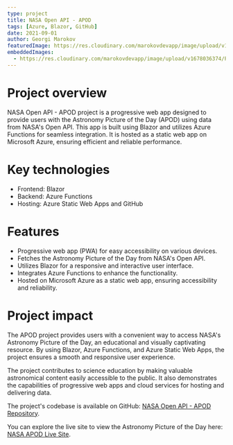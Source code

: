 ```yaml
---
type: project
title: NASA Open API - APOD
tags: [Azure, Blazor, GitHub]
date: 2021-09-01
author: Georgi Marokov
featuredImage: https://res.cloudinary.com/marokovdevapp/image/upload/v1698735279/Projects/apod/apod_iiytwq.png
embeddedImages:
  - https://res.cloudinary.com/marokovdevapp/image/upload/v1678036374/Projects/apod/screencapture-wonderful-sea-05fed8c03-azurestaticapps-net-2021-09-12-22_02_05_lnoftt.png
---
```


# Project overview

NASA Open API - APOD project is a progressive web app designed to provide users with the Astronomy Picture of the Day
(APOD) using data from NASA's Open API. This app is built using Blazor and utilizes Azure Functions for seamless
integration. It is hosted as a static web app on Microsoft Azure, ensuring efficient and reliable performance.

# Key technologies

- Frontend: Blazor
- Backend: Azure Functions
- Hosting: Azure Static Web Apps and GitHub

# Features

- Progressive web app (PWA) for easy accessibility on various devices.
- Fetches the Astronomy Picture of the Day from NASA's Open API.
- Utilizes Blazor for a responsive and interactive user interface.
- Integrates Azure Functions to enhance the functionality.
- Hosted on Microsoft Azure as a static web app, ensuring accessibility and reliability.

# Project impact

The APOD project provides users with a convenient way to access NASA's Astronomy Picture of the Day, an educational and
visually captivating resource. By using Blazor, Azure Functions, and Azure Static Web Apps, the project ensures a smooth
and responsive user experience.

The project contributes to science education by making valuable astronomical content easily accessible to the public. It
also demonstrates the capabilities of progressive web apps and cloud services for hosting and delivering data.

The project's codebase is available on GitHub:
[NASA Open API - APOD Repository](https://github.com/gmarokov/OpenNasa.Apod).

You can explore the live site to view the Astronomy Picture of the Day here:
[NASA APOD Live Site](https://wonderful-sea-05fed8c03.azurestaticapps.net/).

<GatsbyImage alt="APOD in app screenshot" image={props.embedded.image1} />
